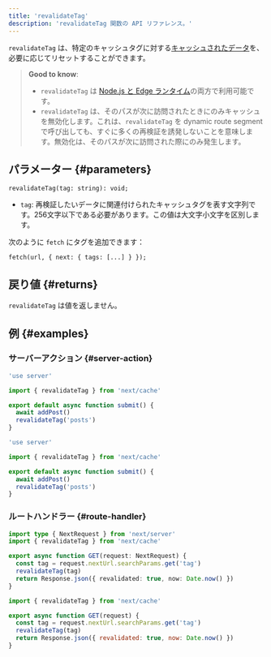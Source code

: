 ```yaml
---
title: 'revalidateTag'
description: 'revalidateTag 関数の API リファレンス。'
---
```


`revalidateTag` は、特定のキャッシュタグに対する[キャッシュされたデータ](/docs/app/building-your-application/caching)を、必要に応じてリセットすることができます。

> **Good to know**:
>
> - `revalidateTag` は [Node.js と Edge ランタイム](/docs/app/building-your-application/rendering/edge-and-nodejs-runtimes)の両方で利用可能です。
> - `revalidateTag` は、そのパスが次に訪問されたときにのみキャッシュを無効化します。これは、`revalidateTag` を dynamic route segment で呼び出しても、すぐに多くの再検証を誘発しないことを意味します。無効化は、そのパスが次に訪問された際にのみ発生します。

## パラメーター {#parameters}

```tsx
revalidateTag(tag: string): void;
```

- `tag`: 再検証したいデータに関連付けられたキャッシュタグを表す文字列です。256文字以下である必要があります。この値は大文字小文字を区別します。

次のように `fetch` にタグを追加できます：

```tsx
fetch(url, { next: { tags: [...] } });
```

## 戻り値 {#returns}

`revalidateTag` は値を返しません。

## 例 {#examples}

### サーバーアクション {#server-action}

<Tabs>
<TabItem value="ts" label="TypeScript">

```ts title="app/actions.ts" switcher
'use server'

import { revalidateTag } from 'next/cache'

export default async function submit() {
  await addPost()
  revalidateTag('posts')
}
```

</TabItem>
<TabItem value="js" label="JavaScript">

```js title="app/actions.js" switcher
'use server'

import { revalidateTag } from 'next/cache'

export default async function submit() {
  await addPost()
  revalidateTag('posts')
}
```

</TabItem>
</Tabs>

### ルートハンドラー {#route-handler}

<Tabs>
<TabItem value="ts" label="TypeScript">

```ts title="app/api/revalidate/route.ts" switcher
import type { NextRequest } from 'next/server'
import { revalidateTag } from 'next/cache'

export async function GET(request: NextRequest) {
  const tag = request.nextUrl.searchParams.get('tag')
  revalidateTag(tag)
  return Response.json({ revalidated: true, now: Date.now() })
}
```

</TabItem>
<TabItem value="js" label="JavaScript">

```js title="app/api/revalidate/route.js" switcher
import { revalidateTag } from 'next/cache'

export async function GET(request) {
  const tag = request.nextUrl.searchParams.get('tag')
  revalidateTag(tag)
  return Response.json({ revalidated: true, now: Date.now() })
}
```

</TabItem>
</Tabs>

